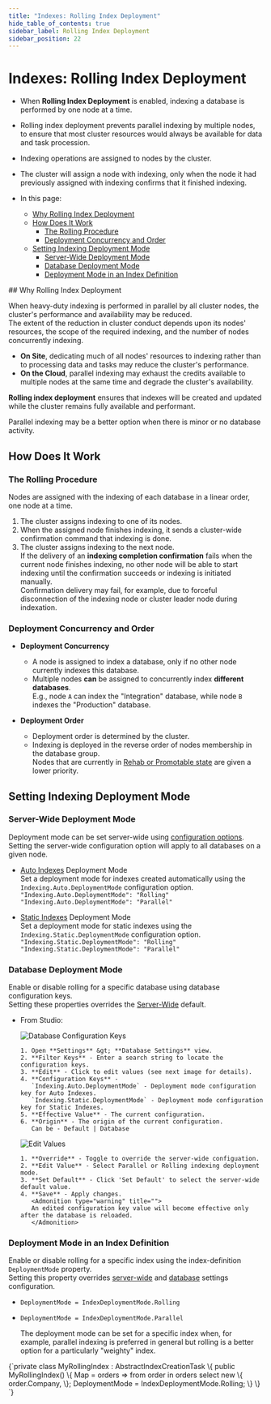 ```yaml
---
title: "Indexes: Rolling Index Deployment"
hide_table_of_contents: true
sidebar_label: Rolling Index Deployment
sidebar_position: 22
---
```



# Indexes: Rolling Index Deployment
<Admonition type="note" title="">

* When **Rolling Index Deployment** is enabled, indexing a database is performed by one node at a time.  
* Rolling index deployment prevents parallel indexing by multiple nodes, to ensure that most cluster resources 
  would always be available for data and task procession.  
* Indexing operations are assigned to nodes by the cluster.  
* The cluster will assign a node with indexing, only when the node it had previously assigned 
  with indexing confirms that it finished indexing.  


* In this page:  
  * [Why Rolling Index Deployment](../indexes/rolling-index-deployment.mdx#why-rolling-index-deployment)  
  * [How Does It Work](../indexes/rolling-index-deployment.mdx#how-does-it-work)  
     * [The Rolling Procedure](../indexes/rolling-index-deployment.mdx#the-rolling-procedure)  
     * [Deployment Concurrency and Order](../indexes/rolling-index-deployment.mdx#deployment-concurrency-and-order)  
  * [Setting Indexing Deployment Mode](../indexes/rolling-index-deployment.mdx#setting-indexing-deployment-mode)  
     * [Server-Wide Deployment Mode](../indexes/rolling-index-deployment.mdx#server-wide-deployment-mode)  
     * [Database Deployment Mode](../indexes/rolling-index-deployment.mdx#database-deployment-mode)  
     * [Deployment Mode in an Index Definition](../indexes/rolling-index-deployment.mdx#deployment-mode-in-an-index-definition)  

</Admonition>
## Why Rolling Index Deployment

When heavy-duty indexing is performed in parallel by all cluster nodes, the cluster's 
performance and availability may be reduced.  
The extent of the reduction in cluster conduct depends upon its nodes' resources, 
the scope of the required indexing, and the number of nodes concurrently indexing.  

* **On Site**, dedicating much of all nodes' resources to indexing rather than to processing 
  data and tasks may reduce the cluster's performance.  
* **On the Cloud**, parallel indexing may exhaust the credits available to multiple nodes 
  at the same time and degrade the cluster's availability.  

**Rolling index deployment** ensures that indexes will be created and updated while 
the cluster remains fully available and performant.  

<Admonition type="info" title="">
Parallel indexing may be a better option when there is minor or no database activity.  
</Admonition>



## How Does It Work
### The Rolling Procedure

Nodes are assigned with the indexing of each database in a linear order, one node at a time.  

1. The cluster assigns indexing to one of its nodes.  
2. When the assigned node finishes indexing, it sends a cluster-wide confirmation command
   that indexing is done.  
3. The cluster assigns indexing to the next node.  
   <Admonition type="warning" title="">
   If the delivery of an **indexing completion confirmation** fails when the current node 
   finishes indexing, no other node will be able to start indexing until the confirmation 
   succeeds or indexing is initiated manually.  
   Confirmation delivery may fail, for example, due to forceful disconnection of the indexing 
   node or cluster leader node during indexation.  
   </Admonition>
### Deployment Concurrency and Order

* **Deployment Concurrency**  
   * A node is assigned to index a database, only if no other node currently indexes this database.  
   * Multiple nodes **can** be assigned to concurrently index **different databases**.  
     E.g., node `A` can index the "Integration" database, while node `B` indexes the "Production" database.  

* **Deployment Order**  
  * Deployment order is determined by the cluster.  
  * Indexing is deployed in the reverse order of nodes membership in the database group.  
    Nodes that are currently in [Rehab or Promotable state](../server/clustering/distribution/distributed-database.mdx#database-topology) 
    are given a lower priority.  



## Setting Indexing Deployment Mode
### Server-Wide Deployment Mode

 Deployment mode can be set server-wide using [configuration options](../server/configuration/configuration-options.mdx#settingsjson).  
 Setting the server-wide configuration option will apply to all databases on a given node.  

* [Auto Indexes](../indexes/creating-and-deploying.mdx#auto-indexes) Deployment Mode  
  Set a deployment mode for indexes created automatically using the `Indexing.Auto.DeploymentMode` configuration option.  
  `"Indexing.Auto.DeploymentMode": "Rolling"`  
  `"Indexing.Auto.DeploymentMode": "Parallel"`  

* [Static Indexes](../indexes/creating-and-deploying.mdx#static-indexes) Deployment Mode  
  Set a deployment mode for static indexes using the `Indexing.Static.DeploymentMode` configuration option.  
  `"Indexing.Static.DeploymentMode": "Rolling"`  
  `"Indexing.Static.DeploymentMode": "Parallel"`  
### Database Deployment Mode

Enable or disable rolling for a specific database using database configuration keys.  
Setting these properties overrides the 
[Server-Wide](../indexes/rolling-index-deployment.mdx#server-wide-deployment-mode) default.  
 
* From Studio:  

    ![Database Configuration Keys](./assets/rolling-index-deployment-01.png)

      1. Open **Settings** &gt; **Database Settings** view.  
      2. **Filter Keys** - Enter a search string to locate the configuration keys.  
      3. **Edit** - Click to edit values (see next image for details).  
      4. **Configuration Keys** -  
         `Indexing.Auto.DeploymentMode` - Deployment mode configuration key for Auto Indexes.  
         `Indexing.Static.DeploymentMode` - Deployment mode configuration key for Static Indexes.  
      5. **Effective Value** - The current configuration.  
      6. **Origin** - The origin of the current configuration.  
         Can be - Default | Database  

    ![Edit Values](./assets/rolling-index-deployment-02.png)

      1. **Override** - Toggle to override the server-wide configuation.  
      2. **Edit Value** - Select Parallel or Rolling indexing deployment mode.  
      3. **Set Default** - Click 'Set Default' to select the server-wide default value.  
      4. **Save** - Apply changes.  
         <Admonition type="warning" title="">
         An edited configuration key value will become effective only after the database is reloaded.  
         </Admonition>
### Deployment Mode in an Index Definition

Enable or disable rolling for a specific index using the index-definition `DeploymentMode` property.  
Setting this property overrides [server-wide](../indexes/rolling-index-deployment.mdx#server-wide-deployment-mode) 
and [database](../indexes/rolling-index-deployment.mdx#database-deployment-mode) settings configuration.  
  
  * `DeploymentMode = IndexDeploymentMode.Rolling`  
  * `DeploymentMode = IndexDeploymentMode.Parallel`  
  
    <Admonition type="info" title="">
    The deployment mode can be set for a specific index when, for example, parallel indexing 
    is preferred in general but rolling is a better option for a particularly "weighty" index.  
    </Admonition>

<TabItem value="csharp" label="csharp">
<CodeBlock language="csharp">
{`private class MyRollingIndex : AbstractIndexCreationTask<Order>
\{
    public MyRollingIndex()
    \{
        Map = orders => from order in orders
        select new
        \{
            order.Company,
        \};
        DeploymentMode = IndexDeploymentMode.Rolling;
    \}
\}
`}
</CodeBlock>
</TabItem>



